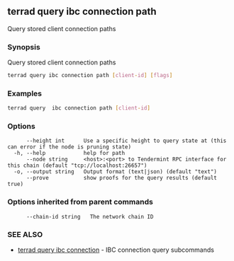 ## terrad query ibc connection path

Query stored client connection paths

### Synopsis

Query stored client connection paths

```sh Terrad
terrad query ibc connection path [client-id] [flags]
```

### Examples

```sh Terrad
terrad query  ibc connection path [client-id]
```

### Options

```
      --height int      Use a specific height to query state at (this can error if the node is pruning state)
  -h, --help            help for path
      --node string     <host>:<port> to Tendermint RPC interface for this chain (default "tcp://localhost:26657")
  -o, --output string   Output format (text|json) (default "text")
      --prove           show proofs for the query results (default true)
```

### Options inherited from parent commands

```
      --chain-id string   The network chain ID
```

### SEE ALSO

* [terrad query ibc connection](terrad_query_ibc_connection.md)	 - IBC connection query subcommands


